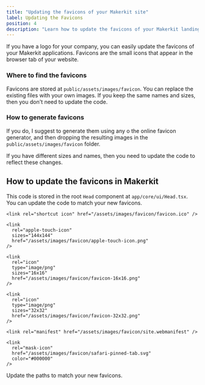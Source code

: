 ```yaml
---
title: "Updating the favicons of your Makerkit site"
label: Updating the Favicons
position: 4
description: "Learn how to update the favicons of your Makerkit landing pages"
---
```


If you have a logo for your company, you can easily update the favicons of your Makerkit applications. Favicons are the small icons that appear in the browser tab of your website.

### Where to find the favicons

Favicons are stored at `public/assets/images/favicon`. You can replace the existing files with your own images. If you keep the same names and sizes, then you don't need to update the code.

### How to generate favicons

If you do, I suggest to generate them using any o the online favicon generator, and then dropping the resulting images in the `public/assets/images/favicon` folder.

If you have different sizes and names, then you need to update the code to reflect these changes.

## How to update the favicons in Makerkit

This code is stored in the root `Head` component at `app/core/ui/Head.tsx`. You can update the code to match your new favicons.

```tsx title="app/core/ui/Head.tsx"
<link rel="shortcut icon" href="/assets/images/favicon/favicon.ico" />

<link
  rel="apple-touch-icon"
  sizes="144x144"
  href="/assets/images/favicon/apple-touch-icon.png"
/>

<link
  rel="icon"
  type="image/png"
  sizes="16x16"
  href="/assets/images/favicon/favicon-16x16.png"
/>

<link
  rel="icon"
  type="image/png"
  sizes="32x32"
  href="/assets/images/favicon/favicon-32x32.png"
/>

<link rel="manifest" href="/assets/images/favicon/site.webmanifest" />

<link
  rel="mask-icon"
  href="/assets/images/favicon/safari-pinned-tab.svg"
  color="#000000"
/>
```

Update the paths to match your new favicons.

